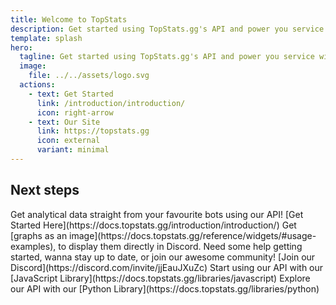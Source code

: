 ```yaml
---
title: Welcome to TopStats
description: Get started using TopStats.gg's API and power you service with bot statistics.
template: splash
hero:
  tagline: Get started using TopStats.gg's API and power you service with analytics.
  image:
    file: ../../assets/logo.svg
  actions:
    - text: Get Started
      link: /introduction/introduction/
      icon: right-arrow
    - text: Our Site
      link: https://topstats.gg
      icon: external
      variant: minimal
---
```



## Next steps

<CardGrid stagger>
	<Card title="Get Building" icon="rocket">
		Get analytical data straight from your favourite bots using our API! [Get Started Here](https://docs.topstats.gg/introduction/introduction/)
	</Card>
  <Card title="Use Widgets" icon="seti:image">
    Get [graphs as an image](https://docs.topstats.gg/reference/widgets/#usage-examples), to display them directly in Discord.
	</Card>
	<Card title="Join Our Support Server" icon="discord">
		Need some help getting started, wanna stay up to date, or join our awesome community! [Join our Discord](https://discord.com/invite/jjEauJXuZc)
	</Card>
	<Card title="JavaScript Library" icon="seti:javascript">
	  Start using our API with our [JavaScript Library](https://docs.topstats.gg/libraries/javascript)
	</Card>
	<Card title="Python Library" icon="seti:python">
    Explore our API with our [Python Library](https://docs.topstats.gg/libraries/python)
	</Card>
</CardGrid>
